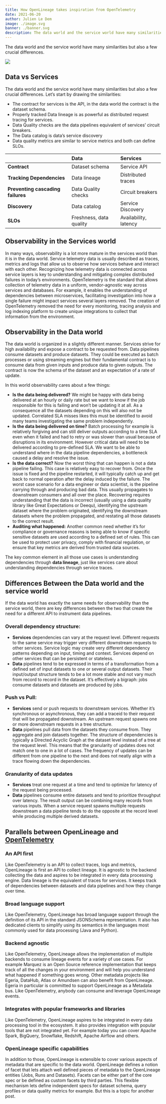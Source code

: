 ```yaml
---
title: How OpenLineage takes inspiration from OpenTelemetry
date: 2021-06-20
author: Julien Le Dem
image: ./image.svg
banner: ./banner.svg
description: The data world and the service world have many similarities but also a few crucial differences. 
---
```

The data world and the service world have many similarities but also a few crucial differences. 

![](./banner.svg#full-width)

<!--truncate-->

## Data vs Services

The data world and the service world have many similarities but also a few crucial differences. 
Let’s start by drawing the similarities:
- The contract for services is the API, in the data world the contract is the dataset schema. 
- Properly tracked Data lineage is as powerful as distributed request tracing for services.
- Data Quality checks are the data pipelines equivalent of services’ circuit breakers.
- The Data catalog is data’s service discovery
- Data quality metrics are similar to service metrics and both can define SLOs.

|      | **Data** | **Services** |
|:-----|:---------|:-------------|
| **Contract** | Dataset schema | Service API |
| **Tracking Dependencies** | Data lineage | Distributed traces |
| **Preventing cascading failures** | Data Quality checks | Circuit breakers |
| **Discovery** | Data catalog | Service Discovery |
| **SLOs** | Freshness, data quality | Availability, latency |

## Observability in the Services world

In many ways, observability is a lot more mature in the services world than it is in the data world.
Service telemetry data is usually described as traces, metrics and logs that allow us to observe how services behave and interact with each other. Recognizing how telemetry data is connected across service layers is key to understanding and mitigating complex distributed failures in today’s environments.
OpenTelemetry is the standard that allows collection of telemetry data in a uniform, vendor-agnostic way across services and databases. For example, it enables the understanding of dependencies between microservices, facilitating investigation into how a single failure might impact services several layers removed.
The creation of OpenTelemetry removed the need for every monitoring, tracing analysis and log indexing platform to create unique integrations to collect that information from the environment.

## Observability in the Data world

The data world is organized in a slightly different manner. Services strive for high availability  and expose a contract to be requested from. Data pipelines consume datasets and produce datasets. They could be executed as batch processes or using streaming engines but their fundamental contract is to consume data from given inputs and produce data to given outputs. The contract is now the schema of the dataset and an expectation of a rate of update. 

In this world observability cares about a few things:
- **Is the data being delivered?** We might be happy with data being delivered at an hourly or daily rate but we want to know if the job responsible for this is failing and won’t be updating it at all. As a consequence all the datasets depending on this will also not be updated. Correlated SLA misses likes this must be identified to avoid many teams investigating the same problem independently.
- **Is the data being delivered on time?** Batch processing for example is relatively forgiving and can still deliver outputs according to a time SLA even when it failed and had to retry or was slower than usual because of disruptions in its environment. However critical data will need to be delivered according to pre-defined SLA. We want to be able to understand where in the data pipeline dependencies, a bottleneck caused a delay and resolve the issue.
- **Is the data correct?** Now the worst thing that can happen is not a data pipeline failing. This case is relatively easy to recover from. Once the issue is fixed and the pipeline restarted, it will typically catch up and get back to normal operation after the delay induced by the failure. The worst case scenario for a data engineer or data scientist, is the pipeline carrying through and producing bad data. This usually propagates to downstream consumers and all over the place. Recovering requires understanding that the data is incorrect (usually using a data quality library like Great Expectations or Deequ), identifying the upstream dataset where the problem originated, identifying the downstream datasets where the problem propagated, and restating all those datasets to the correct result.
- **Auditing what happened:** Another common need whether it’s for compliance or governance reasons is being able to know if specific sensitive datasets are used according to a defined set of rules. This can be used to protect user privacy, comply with financial regulation, or ensure that key metrics are derived from trusted data sources.

The key common element in all those use cases is understanding dependencies through **data lineage**, just like services care about understanding dependencies through service traces.

## Differences Between the Data world and the service world

If the data world has exactly the same needs for observability than the service world, there are key differences between the two that create the need for a different API to instrument data pipelines.

### Overall dependency structure:

- **Services** dependencies can vary at the request level. Different requests to the same service may trigger very different downstream requests to other services. Service logic may create very different dependency patterns depending on input, timing and context. Services depend on other services that can be persistent or stateless.
- **Data** pipelines tend to be expressed in terms of a transformation from a defined set of input datasets to one or several output datasets. Their input/output structure tends to be a lot more stable and not vary much from record to record in the dataset. It’s effectively a bigraph: jobs consume datasets and datasets are produced by jobs.

### Push vs Pull:

 - **Services** send or push requests to downstream services. Whether it’s synchronous or asynchronous, they can add a traceid to their request that will be propagated downstream. An upstream request spawns one or more downstream requests in a tree structure.
- **Data** pipelines pull data from the datasets they consume from. They aggregate and join datasets together. The structure of dependencies is typically a Directed Acyclic Graph at the dataset level instead of a tree at the request level. This means that the granularity of updates does not match one to one in a lot of cases. The frequency of updates can be different from one pipeline to the next and does not neatly align with a trace flowing down the dependencies.

### Granularity of data updates

- **Services** treat one request at a time and tend to optimize for latency of the request being processed.
- **Data** pipelines consume entire datasets and tend to prioritize throughput over latency. The result output can be combining many records from various inputs. When a service request spawns multiple requests downstream a data pipeline tends to do the opposite at the record level while producing multiple derived datasets.

## Parallels between OpenLineage and [OpenTelemetry](https://opentelemetry.io/docs/concepts/what-is-opentelemetry/)

### An API first

Like OpenTelemetry is an API to collect traces, logs and metrics, OpenLineage is first an API to collect lineage. It is agnostic to the backend collecting the data and aspires to be integrated in every data processing engine.
Data lineage is the equivalent of traces for services. It keeps track of dependencies between datasets and data pipelines and how they change over time. 

### Broad language support

Like OpenTelemetry, OpenLineage has broad language support through the definition of its API in the standard JSONSchema representation. It also has dedicated clients to simplify using its semantics in the languages most commonly used for data processing (Java and Python).

### Backend agnostic

Like OpenTelemetry, OpenLineage allows the implementation of multiple backends to consume lineage events for a variety of use cases. For example Marquez is an Open Source reference implementation that keeps track of all the changes in your environment and will help you understand what happened if something goes wrong.
Other metadata projects like Egeria, DataHub, Atlas or Amundsen can also benefit from OpenLineage. Egeria in particular is committed to support OpenLineage as a Metadata bus.
Like OpenTelemetry, anybody can consume and leverage OpenLineage events.

### Integrates with popular frameworks and libraries

Like OpenTelemetry, OpenLineage aspires to be integrated in every data processing tool in the ecosystem. It also provides integration with popular tools that are not integrated yet. For example today you can cover Apache Spark, BigQuery, Snowflake, Redshift, Apache Airflow and others.

### OpenLineage specific capabilities

In addition to those, OpenLineage is extensible to cover various aspects of metadata that are specific to the data world. OpenLineage defines a notion of facet that lets attach well defined pieces of metadata to the OpenLineage entities (Jobs, Runs and Datasets). Facets can be either part of the core spec or be defined as custom facets by third parties. This flexible mechanism lets define independent specs for dataset schema, query profiles or data quality metrics for example. But this is a topic for another post.


